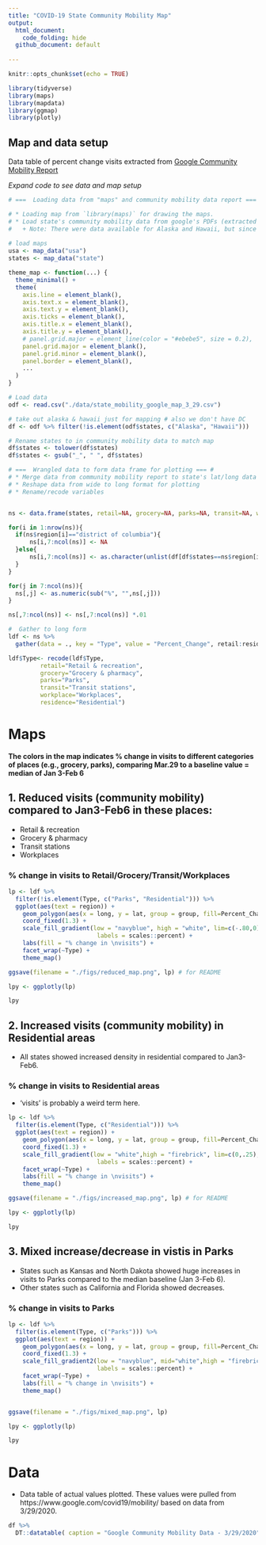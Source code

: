 ```yaml
---
title: "COVID-19 State Community Mobility Map"
output: 
  html_document:
    code_folding: hide
  github_document: default
    
---
```


```r
knitr::opts_chunk$set(echo = TRUE)

library(tidyverse)
library(maps)
library(mapdata)
library(ggmap)
library(plotly)

```

## Map and data setup
Data table of percent change visits extracted from [Google Community Mobility Report](https://www.google.com/covid19/mobility/)

*Expand code to see data and map setup*
```r
# ===  Loading data from "maps" and community mobility data report === #

# * Loading map from `library(maps)` for drawing the maps.
# * Load state's community mobility data from google's PDFs (extracted with `scripts/getdata.R`).
#   + Note: There were data available for Alaska and Hawaii, but since it won't be mapped, they were removed here.
  
# load maps
usa <- map_data("usa")
states <- map_data("state")

theme_map <- function(...) {
  theme_minimal() +
  theme(
    axis.line = element_blank(),
    axis.text.x = element_blank(),
    axis.text.y = element_blank(),
    axis.ticks = element_blank(),
    axis.title.x = element_blank(),
    axis.title.y = element_blank(),
    # panel.grid.major = element_line(color = "#ebebe5", size = 0.2),
    panel.grid.major = element_blank(),    
    panel.grid.minor = element_blank(),
    panel.border = element_blank(),
    ...
  )
}

# Load data
odf <- read.csv("./data/state_mobility_google_map_3_29.csv")

# take out alaska & hawaii just for mapping # also we don't have DC
df <- odf %>% filter(!is.element(odf$states, c("Alaska", "Hawaii"))) 

# Rename states to in community mobility data to match map
df$states <- tolower(df$states)
df$states <- gsub("_", " ", df$states)

# ===  Wrangled data to form data frame for plotting === #
# * Merge data from community mobility report to state's lat/long data frame
# * Reshape data from wide to long format for plotting
# * Rename/recode variables


ns <- data.frame(states, retail=NA, grocery=NA, parks=NA, transit=NA, workplace=NA, residence=NA)

for(i in 1:nrow(ns)){
  if(ns$region[i]=="district of columbia"){
      ns[i,7:ncol(ns)] <- NA
  }else{
      ns[i,7:ncol(ns)] <- as.character(unlist(df[df$states==ns$region[i],2:ncol(df)]))
  }
}

for(j in 7:ncol(ns)){
  ns[,j] <- as.numeric(sub("%", "",ns[,j]))
}

ns[,7:ncol(ns)] <- ns[,7:ncol(ns)] *.01

#  Gather to long form
ldf <- ns %>% 
  gather(data = ., key = "Type", value = "Percent_Change", retail:residence, factor_key = T)

ldf$Type<- recode(ldf$Type,
         retail="Retail & recreation", 
         grocery="Grocery & pharmacy",
         parks="Parks", 
         transit="Transit stations", 
         workplace="Workplaces", 
         residence="Residential")
```

# Maps

**The colors in the map indicates % change in visits to  different categories of places (e.g., grocery, parks), comparing Mar.29 to a baseline value = median of Jan 3-Feb 6**

## 1. Reduced visits (community mobility) compared to Jan3-Feb6 in these places: 

* Retail & recreation
* Grocery & pharmacy
* Transit stations
* Workplaces

### % change in visits to Retail/Grocery/Transit/Workplaces
```r
lp <- ldf %>% 
  filter(!is.element(Type, c("Parks", "Residential"))) %>%
  ggplot(aes(text = region)) + 
    geom_polygon(aes(x = long, y = lat, group = group, fill=Percent_Change), color = "white") + 
    coord_fixed(1.3) +
    scale_fill_gradient(low = "navyblue", high = "white", lim=c(-.80,0),
                         labels = scales::percent) +
    labs(fill = "% change in \nvisits") +
    facet_wrap(~Type) +
    theme_map()

ggsave(filename = "./figs/reduced_map.png", lp) # for README

lpy <- ggplotly(lp)

lpy
```

## 2. Increased visits (community mobility) in Residential areas

* All states showed increased density in residential compared to Jan3-Feb6.

### % change in visits to Residential areas

* 'visits' is probably a weird term here. 

```r
lp <- ldf %>% 
  filter(is.element(Type, c("Residential"))) %>%
  ggplot(aes(text = region)) + 
    geom_polygon(aes(x = long, y = lat, group = group, fill=Percent_Change), color = "white") + 
    coord_fixed(1.3) +
    scale_fill_gradient(low = "white",high = "firebrick", lim=c(0,.25),
                         labels = scales::percent) +
    facet_wrap(~Type) + 
    labs(fill = "% change in \nvisits") +
    theme_map() 

ggsave(filename = "./figs/increased_map.png", lp) # for README

lpy <- ggplotly(lp)

lpy
```

## 3. Mixed increase/decrease in vistis in Parks 

* States such as Kansas and North Dakota showed huge increases in visits to Parks compared to the median baseline (Jan 3-Feb 6). 
* Other states such as California and Florida showed decreases. 

### % change in visits to Parks
```r
lp <- ldf %>% 
  filter(is.element(Type, c("Parks"))) %>%
  ggplot(aes(text = region)) + 
    geom_polygon(aes(x = long, y = lat, group = group, fill=Percent_Change), color = "white") + 
    coord_fixed(1.3) +
    scale_fill_gradient2(low = "navyblue", mid="white",high = "firebrick", lim=c(-.80,.80),
                         labels = scales::percent) +
    facet_wrap(~Type) + 
    labs(fill = "% change in \nvisits") +
    theme_map()


ggsave(filename = "./figs/mixed_map.png", lp)

lpy <- ggplotly(lp)

lpy
```



# Data

* Data table of actual values plotted. These values were pulled from https://www.google.com/covid19/mobility/ based on data from 3/29/2020.

```r
df %>%
  DT::datatable( caption = "Google Community Mobility Data - 3/29/2020") 
```

